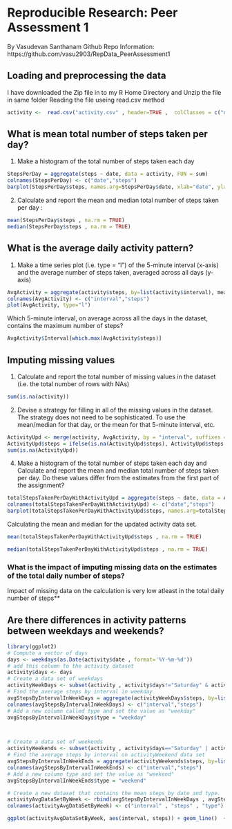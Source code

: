 # Reproducible Research: Peer Assessment 1
By Vasudevan Santhanam
Github Repo Information:
https://github.com/vasu2903/RepData_PeerAssessment1

## Loading and preprocessing the data
I have downloaded the Zip file in to my R Home Directory and Unzip the file in same folder 
Reading the file useing read.csv method
```r
activity <-  read.csv("activity.csv" , header=TRUE ,  colClasses = c("numeric", "Date", "numeric"))
```

## What is mean total number of steps taken per day?

1. Make a histogram of the total number of steps taken each day

```r
StepsPerDay = aggregate(steps ~ date, data = activity, FUN = sum)
colnames(StepsPerDay) <- c("date","steps")
barplot(StepsPerDay$steps, names.arg=StepsPerDay$date, xlab="date", ylab="steps",col = "red", border = "black")

```
2. Calculate and report the mean and median total number of steps taken per day : 
```r
mean(StepsPerDay$steps , na.rm = TRUE)
median(StepsPerDay$steps , na.rm = TRUE)
```
## What is the average daily activity pattern?

1. Make a time series plot (i.e. type = "l") of the 5-minute interval (x-axis) and the average number of steps taken, averaged across all days (y-axis)

```r
AvgActivity = aggregate(activity$steps, by=list(activity$interval), mean, na.rm=TRUE)
colnames(AvgActivity) <- c("interval","steps")
plot(AvgActivity, type="l")
```
Which 5-minute interval, on average across all the days in the dataset, contains the maximum number of steps?

```r
AvgActivity$Interval[which.max(AvgActivity$steps)]

```
## Imputing missing values
1. Calculate and report the total number of missing values in the dataset (i.e. the total number of rows with NAs)

```r
sum(is.na(activity))
```
2. Devise a strategy for filling in all of the missing values in the dataset. The strategy does not need to be sophisticated. To use the mean/median for that day, or the mean for that 5-minute interval, etc.

```r
ActivityUpd <- merge(activity, AvgActivity, by = "interval", suffixes = c("",".mean"))
ActivityUpd$steps = ifelse(is.na(ActivityUpd$steps), ActivityUpd$steps.mean, ActivityUpd$steps)
sum(is.na(ActivityUpd))
```
4. Make a histogram of the total number of steps taken each day and Calculate and report the mean and median total number of steps taken per day. Do these values differ from the estimates from the first part of the assignment? 
```r
totalStepsTakenPerDayWithActivityUpd = aggregate(steps ~ date, data = ActivityUpd, FUN = sum)
colnames(totalStepsTakenPerDayWithActivityUpd) <- c("date","steps")
barplot(totalStepsTakenPerDayWithActivityUpd$steps, names.arg=totalStepsTakenPerDayWithActivityUpd$date, xlab="date", ylab="steps",col = "red", border = "black")
```
Calculating the mean and median for the updated activity data set.

```r
mean(totalStepsTakenPerDayWithActivityUpd$steps , na.rm = TRUE)
```

```r
median(totalStepsTakenPerDayWithActivityUpd$steps , na.rm = TRUE)
```
### What is the impact of imputing missing data on the estimates of the total daily number of steps?
Impact of missing data on the calculation is very low atleast in the total daily number of steps**

## Are there differences in activity patterns between weekdays and weekends?
```r
library(ggplot2)
# Compute a vector of days
days <- weekdays(as.Date(activity$date , format='%Y-%m-%d'))
# add this column to the activity dataset
activity$days <- days
# Create a data set of weekdays
activityWeekDays <- subset(activity , activity$days!="Saturday" & activity$days != "Sunday")
# Find the average steps by interval in weekday
avgStepsByIntervalInWeekDays = aggregate(activityWeekDays$steps, by=list(activityWeekDays$interval), mean, na.rm=TRUE)
colnames(avgStepsByIntervalInWeekDays) <- c("interval","steps")
# Add a new column called type and set the value as "weekday"
avgStepsByIntervalInWeekDays$type = "weekday"



# Create a data set of weekends
activityWeekends <- subset(activity , activity$days=="Saturday" | activity$days == "Sunday")
# Find the average steps by interval on activityWeekend data set
avgStepsByIntervalInWeekEnds = aggregate(activityWeekends$steps, by=list(activityWeekends$interval), mean, na.rm=TRUE)
colnames(avgStepsByIntervalInWeekEnds) <- c("interval","steps")
# Add a new column type and set the value as "weekend"
avgStepsByIntervalInWeekEnds$type = "weekend"

# Create a new dataset that contains the mean steps by date and type.
activityAvgDataSetByWeek <- rbind(avgStepsByIntervalInWeekDays , avgStepsByIntervalInWeekEnds)
colnames(activityAvgDataSetByWeek) <- c("interval" , "steps" , "type")

ggplot(activityAvgDataSetByWeek, aes(interval, steps)) + geom_line()  + facet_grid( type ~ .)
```
